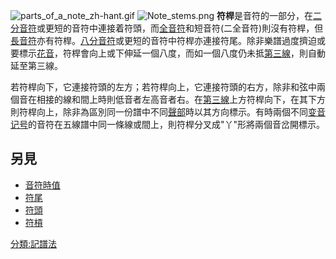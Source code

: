 [[File:parts_of_a_note_zh-hant.gif|right]]
[[File:Note_stems.png|thumb]]
'''符桿'''是音符的一部分，在[[二分音符|二分音符]]或更短的音符中連接着符頭，而[[全音符|全音符]]和短音符(二全音符)則沒有符桿，但[[長音符|長音符]]亦有符桿。[[八分音符|八分音符]]或更短的音符中符桿亦連接符尾。除非樂譜過度擠迫或要標示[[花音|花音]]，符桿會向上或下伸延一個八度，而如一個八度仍未抵[[五線譜|第三線]]，則自動延至第三線。

若符桿向下，它連接符頭的左方；若符桿向上，它連接符頭的右方，除非和弦中兩個音在相接的線和間上時則低音者左高音者右。在[[五線譜|第三線]]上方符桿向下，在其下方則符桿向上，除非為區別同一份譜中不同[[聲部|聲部]]時以其方向標示。有時兩個不同[[变音记号|变音记号]]的音符在五線譜中同一條線或間上，則符桿分叉成"丫"形將兩個音岔開標示。

==另見==
* [[音符時值|音符時值]]
* [[符尾|符尾]]
* [[符頭|符頭]]
* [[符槓|符槓]]

[[分類:記譜法|分類:記譜法]]

{{Musical notation}}